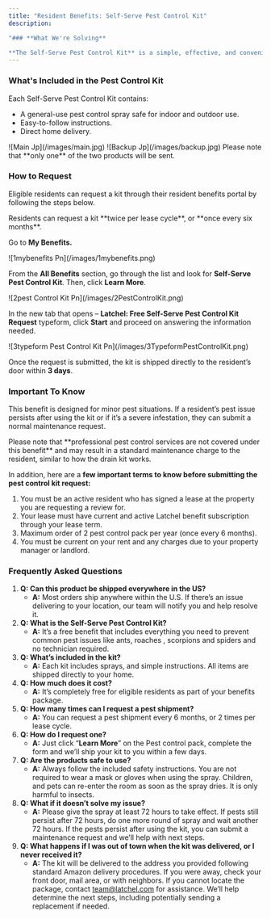 ```yaml
---
title: "Resident Benefits: Self-Serve Pest Control Kit"
description: 

"### **What We're Solving**

**The Self-Serve Pest Control Kit** is a simple, effective, and convenient solution for addressing common pest problems like ants, roaches, spiders, and scorpions without the need to schedule a technician. This new benefit is now available to eligible residents as part of the existing Benefits Program."
---
```


### **What's Included in the Pest Control Kit**

Each Self-Serve Pest Control Kit contains:

- A general-use pest control spray safe for indoor and outdoor use.
- Easy-to-follow instructions.
- Direct home delivery.

<Frame caption="Main Product">
  ![Main Jp](/images/main.jpg)
</Frame>

<Frame caption="Backup Product">
  ![Backup Jp](/images/backup.jpg)
</Frame>

<Note>
  Please note that **only one**  of the two products will be sent.
</Note>

### **How to Request**

Eligible residents can request a kit through their resident benefits portal by following the steps below.

<Note>
  Residents can request a kit **twice per lease cycle**, or **once every six months**.
</Note>

Go to **My Benefits.**

<Frame>
  ![1mybenefits Pn](/images/1mybenefits.png)
</Frame>

From the **All Benefits** section, go through the list and look for **Self-Serve Pest Control Kit**. Then, click **Learn More**.

<Frame>
  ![2pest Control Kit Pn](/images/2PestControlKit.png)
</Frame>

In the new tab that opens – **Latchel: Free Self-Serve Pest Control Kit Request** typeform, click **Start** and proceed on answering the information needed.

<Frame>
  ![3typeform Pest Control Kit Pn](/images/3TypeformPestControlKit.png)
</Frame>

Once the request is submitted, the kit is shipped directly to the resident’s door within **3 days**.

### **Important To Know**

This benefit is designed for minor pest situations. If a resident’s pest issue persists after using the kit or if it’s a severe infestation, they can submit a normal maintenance request.

<Warning>
  Please note that **professional pest control services are not covered under this benefit** and may result in a standard maintenance charge to the resident, similar to how the drain kit works.
</Warning>

In addition, here are a **few important terms to know before submitting the pest control kit request:**

1. You must be an active resident who has signed a lease at the property you are requesting a review for.
2. Your lease must have current and active Latchel benefit subscription through your lease term.
3. Maximum order of 2 pest control pack per year (once every 6 months).
4. You must be current on your rent and any charges due to your property manager or landlord.

### **Frequently Asked Questions**

1. **Q: Can this product be shipped everywhere in the US?**
   - **A:** Most orders ship anywhere within the U.S. If there’s an issue delivering to your location, our team will notify you and help resolve it.
2. **Q: What is the Self-Serve Pest Control Kit?**
   - **A:** It’s a free benefit that includes everything you need to prevent common pest issues like ants, roaches , scorpions and spiders and no technician required.
3. **Q: What’s included in the kit?**
   - **A:** Each kit includes sprays, and simple instructions. All items are shipped directly to your home.
4. **Q: How much does it cost?**
   - **A:** It’s completely free for eligible residents as part of your benefits package.
5. **Q: How many times can I request a pest shipment?**
   - **A:** You can request a pest shipment every 6 months, or 2 times per lease cycle.
6. **Q: How do I request one?**
   - **A:** Just click “**Learn More**” on the Pest control pack, complete the form and we’ll ship your kit to you within a few days.
7. **Q: Are the products safe to use?**
   - **A:** Always follow the included safety instructions. You are not required to wear a mask or gloves when using the spray. Children, and pets can re-enter the room as soon as the spray dries. It is only harmful to insects.
8. **Q: What if it doesn’t solve my issue?**
   - **A:** Please give the spray at least 72 hours to take effect. If pests still persist after 72 hours, do one more round of spray and wait another 72 hours. If the pests persist after using the kit, you can submit a maintenance request and we’ll help with next steps.
9. **Q: What happens if I was out of town when the kit was delivered, or I never received it?**
   - **A:** The kit will be delivered to the address you provided following standard Amazon delivery procedures. If you were away, check your front door, mail area, or with neighbors. If you cannot locate the package, contact [team@latchel.com](mailto:team@latchel.com) for assistance. We’ll help determine the next steps, including potentially sending a replacement if needed.